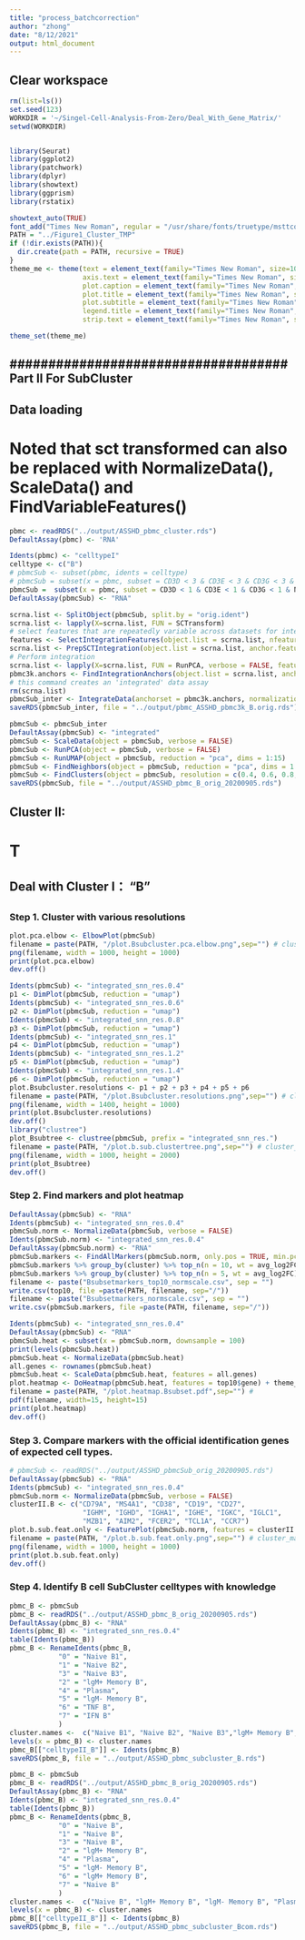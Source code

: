 ```yaml
---
title: "process_batchcorrection"
author: "zhong"
date: "8/12/2021"
output: html_document
---
```


## Clear workspace
```r
rm(list=ls())
set.seed(123)
WORKDIR = '~/Singel-Cell-Analysis-From-Zero/Deal_With_Gene_Matrix/'
setwd(WORKDIR)


library(Seurat)
library(ggplot2)
library(patchwork)
library(dplyr)
library(showtext)  
library(ggprism)
library(rstatix)
```

```r
showtext_auto(TRUE)
font_add("Times New Roman", regular = "/usr/share/fonts/truetype/msttcorefonts/Times_New_Roman.ttf")
PATH = "../Figure1_Cluster_TMP"
if (!dir.exists(PATH)){
  dir.create(path = PATH, recursive = TRUE)
} 
theme_me <- theme(text = element_text(family="Times New Roman", size=10.5, face = "plain"),
                  axis.text = element_text(family="Times New Roman", size=10.5, face = "plain"),
                  plot.caption = element_text(family="Times New Roman", size=10.5, face = "italic"),
                  plot.title = element_text(family="Times New Roman", size=12, face = "bold"),
                  plot.subtitle = element_text(family="Times New Roman", size=11, face = "bold"),
                  legend.title = element_text(family="Times New Roman", size=11, face = "plain"),
                  strip.text = element_text(family="Times New Roman", size=10.5, face = "italic"))

theme_set(theme_me)
```


## #################################### Part II For SubCluster #########################################
## Data loading
# Noted that sct transformed can also be replaced with NormalizeData(), ScaleData() and FindVariableFeatures()
```r
pbmc <- readRDS("../output/ASSHD_pbmc_cluster.rds")
DefaultAssay(pbmc) <- 'RNA'
```

```r
Idents(pbmc) <- "celltypeI"
celltype <- c("B")
# pbmcSub <- subset(pbmc, idents = celltype)
# pbmcSub = subset(x = pbmc, subset = CD3D < 3 & CD3E < 3 & CD3G < 3 & GNLY < 3 & CD79A >= 3, idents = celltype)
pbmcSub =  subset(x = pbmc, subset = CD3D < 1 & CD3E < 1 & CD3G < 1 & NKG7 < 1 & LYZ < 1 & CD79A >= 1, idents = celltype)
DefaultAssay(pbmcSub) <- "RNA"

scrna.list <- SplitObject(pbmcSub, split.by = "orig.ident")
scrna.list <- lapply(X=scrna.list, FUN = SCTransform)
# select features that are repeatedly variable across datasets for integration
features <- SelectIntegrationFeatures(object.list = scrna.list, nfeatures = 3000)
scrna.list <- PrepSCTIntegration(object.list = scrna.list, anchor.features = features)
# Perform integration
scrna.list <- lapply(X=scrna.list, FUN = RunPCA, verbose = FALSE, features = features)
pbmc3k.anchors <- FindIntegrationAnchors(object.list = scrna.list, anchor.features = features, normalization.method = "SCT", reduction = "rpca", dim = 1:15)
# this command creates an 'integrated' data assay
rm(scrna.list)
pbmcSub_inter <- IntegrateData(anchorset = pbmc3k.anchors, normalization.method = "SCT", dim = 1:15)
saveRDS(pbmcSub_inter, file = "../output/pbmc_ASSHD_pbmc3k_B.orig.rds")
```


```r
pbmcSub <- pbmcSub_inter
DefaultAssay(pbmcSub) <- "integrated"
pbmcSub <- ScaleData(object = pbmcSub, verbose = FALSE)
pbmcSub <- RunPCA(object = pbmcSub, verbose = FALSE)
pbmcSub <- RunUMAP(object = pbmcSub, reduction = "pca", dims = 1:15)
pbmcSub <- FindNeighbors(object = pbmcSub, reduction = "pca", dims = 1:15)
pbmcSub <- FindClusters(object = pbmcSub, resolution = c(0.4, 0.6, 0.8, 1.0, 1.2, 1.4))
saveRDS(pbmcSub, file = "../output/ASSHD_pbmc_B_orig_20200905.rds")
```



## Cluster II: 
# T
## Deal with Cluster I： "B"
## 

### Step 1. Cluster with various resolutions
```r
plot.pca.elbow <- ElbowPlot(pbmcSub)
filename = paste(PATH, "/plot.Bsubcluster.pca.elbow.png",sep="") # cluster_markers_feat.pdf is large for publication, this png is for check
png(filename, width = 1000, height = 1000) 
print(plot.pca.elbow)
dev.off()

Idents(pbmcSub) <- "integrated_snn_res.0.4"
p1 <- DimPlot(pbmcSub, reduction = "umap")
Idents(pbmcSub) <- "integrated_snn_res.0.6"
p2 <- DimPlot(pbmcSub, reduction = "umap")
Idents(pbmcSub) <- "integrated_snn_res.0.8"
p3 <- DimPlot(pbmcSub, reduction = "umap")
Idents(pbmcSub) <- "integrated_snn_res.1"
p4 <- DimPlot(pbmcSub, reduction = "umap")
Idents(pbmcSub) <- "integrated_snn_res.1.2"
p5 <- DimPlot(pbmcSub, reduction = "umap")
Idents(pbmcSub) <- "integrated_snn_res.1.4"
p6 <- DimPlot(pbmcSub, reduction = "umap")
plot.Bsubcluster.resolutions <- p1 + p2 + p3 + p4 + p5 + p6
filename = paste(PATH, "/plot.Bsubcluster.resolutions.png",sep="") # cluster_markers_feat.pdf is large for publication, this png is for check
png(filename, width = 1400, height = 1000) 
print(plot.Bsubcluster.resolutions)
dev.off()
library("clustree")
plot_Bsubtree <- clustree(pbmcSub, prefix = "integrated_snn_res.")
filename = paste(PATH, "/plot.b.sub.clustertree.png",sep="") # cluster_markers_feat.pdf is large for publication, this png is for check
png(filename, width = 1000, height = 2000) 
print(plot_Bsubtree)
dev.off()
```

### Step 2. Find markers and plot heatmap
```r
DefaultAssay(pbmcSub) <- "RNA"
Idents(pbmcSub) <- "integrated_snn_res.0.4"
pbmcSub.norm <- NormalizeData(pbmcSub, verbose = FALSE)
Idents(pbmcSub.norm) <- "integrated_snn_res.0.4"
DefaultAssay(pbmcSub.norm) <- "RNA"
pbmcSub.markers <- FindAllMarkers(pbmcSub.norm, only.pos = TRUE, min.pct = 0.25, logfc.threshold = 0.3)
pbmcSub.markers %>% group_by(cluster) %>% top_n(n = 10, wt = avg_log2FC) -> top10
pbmcSub.markers %>% group_by(cluster) %>% top_n(n = 5, wt = avg_log2FC) -> top5
filename <- paste("Bsubsetmarkers_top10_normscale.csv", sep = "")
write.csv(top10, file =paste(PATH, filename, sep="/")) 
filename <- paste("Bsubsetmarkers_normscale.csv", sep = "")
write.csv(pbmcSub.markers, file =paste(PATH, filename, sep="/")) 
```

```r
Idents(pbmcSub) <- "integrated_snn_res.0.4"
DefaultAssay(pbmcSub) <- "RNA"
pbmcSub.heat <- subset(x = pbmcSub.norm, downsample = 100)
print(levels(pbmcSub.heat))
pbmcSub.heat <- NormalizeData(pbmcSub.heat)
all.genes <- rownames(pbmcSub.heat)
pbmcSub.heat <- ScaleData(pbmcSub.heat, features = all.genes)
plot.heatmap <- DoHeatmap(pbmcSub.heat, features = top10$gene) + theme_me
filename = paste(PATH, "/plot.heatmap.Bsubset.pdf",sep="") # 
pdf(filename, width=15, height=15)
print(plot.heatmap)
dev.off()
```


### Step 3. Compare markers with the official identification genes of expected cell types.
```r
# pbmcSub <- readRDS("../output/ASSHD_pbmcSub_orig_20200905.rds")
DefaultAssay(pbmcSub) <- "RNA"
Idents(pbmcSub) <- "integrated_snn_res.0.4"
pbmcSub.norm <- NormalizeData(pbmcSub, verbose = FALSE)
clusterII.B <- c("CD79A", "MS4A1", "CD38", "CD19", "CD27", 
                  "IGHM", "IGHD", "IGHA1", "IGHE", "IGKC", "IGLC1", 
                  "MZB1", "AIM2", "FCER2", "TCL1A", "CCR7")
plot.b.sub.feat.only <- FeaturePlot(pbmcSub.norm, features = clusterII.B , reduction = "umap", label = TRUE)
filename = paste(PATH, "/plot.b.sub.feat.only.png",sep="") # cluster_markers_feat.pdf is large for publication, this png is for check
png(filename, width = 1000, height = 1000) 
print(plot.b.sub.feat.only)
dev.off()
```


### Step 4. Identify B cell SubCluster celltypes with knowledge

```r
pbmc_B <- pbmcSub
pbmc_B <- readRDS("../output/ASSHD_pbmc_B_orig_20200905.rds")
DefaultAssay(pbmc_B) <- "RNA"
Idents(pbmc_B) <- "integrated_snn_res.0.4"
table(Idents(pbmc_B))
pbmc_B <- RenameIdents(pbmc_B, 
            "0" = "Naive B1", 
            "1" = "Naive B2",
            "3" = "Naive B3",
            "2" = "lgM+ Memory B",
            "4" = "Plasma", 
            "5" = "lgM- Memory B",
            "6" = "TNF B",
            "7" = "IFN B"
            )
cluster.names <-  c("Naive B1", "Naive B2", "Naive B3","lgM+ Memory B", "lgM- Memory B", "Plasma", "TNF B", "IFN B")
levels(x = pbmc_B) <- cluster.names
pbmc_B[["celltypeII_B"]] <- Idents(pbmc_B)
saveRDS(pbmc_B, file = "../output/ASSHD_pbmc_subcluster_B.rds")
```

```r
pbmc_B <- pbmcSub
pbmc_B <- readRDS("../output/ASSHD_pbmc_B_orig_20200905.rds")
DefaultAssay(pbmc_B) <- "RNA"
Idents(pbmc_B) <- "integrated_snn_res.0.4"
table(Idents(pbmc_B))
pbmc_B <- RenameIdents(pbmc_B, 
            "0" = "Naive B", 
            "1" = "Naive B",
            "3" = "Naive B",
            "2" = "lgM+ Memory B",
            "4" = "Plasma", 
            "5" = "lgM- Memory B",
            "6" = "lgM+ Memory B",
            "7" = "Naive B"
            )
cluster.names <-  c("Naive B", "lgM+ Memory B", "lgM- Memory B", "Plasma")
levels(x = pbmc_B) <- cluster.names
pbmc_B[["celltypeII_B"]] <- Idents(pbmc_B)
saveRDS(pbmc_B, file = "../output/ASSHD_pbmc_subcluster_Bcom.rds")
```

